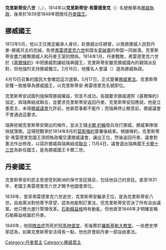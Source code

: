 {{Infobox royalty
| name         = 克里斯蒂安八世
| image        = Christianviiidenmark.jpg
| caption      = 
| succession   = [[丹麦国王|丹麦国王]]
| reign        = 1839年12月3日-1848年1月20日（{{age in years and days|1839|12|3|1848|1|20|age=no}}）
| coronation   = 1840年6月28日
| predecessor  = [[弗雷德里克六世_(丹麦)|弗雷德里克六世]]
| successor    = [[弗雷德里克七世|弗雷德里克七世]]
| succession1  = [[挪威君主列表|挪威執政]]
| reign1       = 1814年5月17日-1814年10月10日（{{age in years and days|1814|5|17|1814|10|10|age=no}}）
| predecessor1 = [[弗雷德里克六世_(丹麦)|弗雷德里克六世]]
| successor1   = [[卡爾十三世|卡尔二世]]
| spouse       = {{marriage|[[夏洛特·弗蕾德里克_(梅克倫堡-施威林)|梅克倫堡-施威林的夏洛特·弗蕾德里克]]|1806|1810|end=離婚}}<br>{{marriage|[[奧古斯滕堡的卡羅琳·阿瑪莉埃|奧古斯滕堡的卡羅琳·阿瑪莉埃]]|1815}}
| issue        = [[弗雷德里克七世|弗雷德里克七世]]
| full name    = Christian Frederick
| house        = [[歐登堡王朝|歐登堡王朝]]
| father       = [[丹麥的弗雷德里克_(1753-1805)|丹麥的弗雷德里克王子]]
| mother       = [[索菲·弗蕾德里克_(梅克倫堡-施威林)|梅克倫堡-施威林的索菲·弗蕾德里克]]
| birth_date   = {{Birth date|1786|9|18|df=y}}
| birth_place  = {{DEN}}[[克里斯蒂安堡宫|克里斯蒂安堡宫]]
| death_date   = {{Death date and age|1848|1|20|1786|9|18|df=y}}
| death_place  = {{DEN}}[[阿马林堡宫|阿马林堡宫]]
| burial_place = [[罗斯基勒主教座堂|罗斯基勒主教座堂]]
| religion      = [[信义宗|信义宗]]
|}}
'''克里斯蒂安八世'''（{{lang-da|Christian 8.}}，{{bd|1786年|9月18日|1848年|1月20日|catIdx=C}}），1814年以'''克里斯蒂安·弗雷德里克'''（{{lang|no|Christian Frederik}}）名號推舉為[[挪威君主|挪威執政]]，後來於1839至1848年間擔任[[丹麥君主|丹麥國王]]。

== 挪威國王 ==
1813年5月，他以王位推定繼承人身份，赴挪威出任總督，以挽救挪威人民對丹麥-挪威共主的忠誠，免使[[弗雷德里克六世|弗雷德里克六世]]和盟友[[拿破崙|拿破崙]]的帝国一同崩潰。克里斯蒂安盡力維繫挪威人和丹麥王室的關係。1814年1月，丹麥戰敗，弗雷德里克六世於《[[基爾條約|基爾條約]]》中把挪威割讓給瑞典國王，克里斯蒂安雖受挪威國內的親瑞派反對，但他強烈支持挪威獨立。2月16日，他獲名人會議（{{lang|no|notabelmøtet}}）選為挪威執政。

4月10日召集的國民大會確認這次選舉。5月17日，正式簽署[[挪威憲法|挪威憲法]]，克里斯蒂安獲一致推舉為挪威國王，以克里斯蒂安·弗雷德里克名號即位。

克里斯蒂安試圖列強保障挪威權益，但並不成功。各國要求挪威遵照《基爾條約》協定，與瑞典結成聯合，並要求克里斯蒂安返回丹麥。克里斯蒂安回應說，他是立憲君主，未得[[挪威議會|挪威議會]]允許前，他甚麼事都不能作；而瑞典停止敵意前，挪威議會不會通過這要求。

瑞典拒絕克里斯蒂安開出的條件，並派王儲[[卡爾十四世·約翰|卡爾·約翰]]發兵攻打挪威，挪威軍隊很快就落敗。這場短戰爭於1814年8月的[[莫斯條約|莫斯條約]]簽署後結束。根據條約，克里斯蒂安·弗雷德里克國王須把執政權交還挪威議會，讓出王位，然後返回丹麥。議會對憲法作出修改，以容許挪威與瑞典結成[[瑞典-挪威聯合|聯合]]；11月4日，議會選出瑞典國王[[卡爾十三世|卡爾十三世]]為新任國王，是為挪威國王卡爾二世。

== 丹麥國王 ==
克里斯蒂安的民主思想受到歐洲的保守宮廷猜忌，包括他自己的宮廷。直至1831年，老國王弗雷德里克六世才賜予他國會席位。

1839年，堂哥弗雷德里克六世逝世，克里斯蒂安繼承王位，是為克里斯蒂安八世。自由黨派對他寄予厚望，認為他能制訂憲法，但克里斯蒂安否決了所有自由議案。他只應允進行管理改革。[[石勒蘇益格|石勒蘇益格]]時有動亂，但他直至1846年才明確宣稱石勒蘇益格屬於丹麥。

1848年，他因[[敗血症|敗血症]]而死於[[阿馬林堡宮|阿馬林堡宮]]，死後葬於[[羅斯基勒大教堂|羅斯基勒大教堂]]。一些歷史學家認為，如果克里斯蒂安活得長一點，他也許會給丹麥一部自由憲法。

{{start box}}
{{s-hou|[[歐登堡王朝|歐登堡王朝]]|1786年|9月18日|1848年|1月20日}}
{{s-reg}}
{{s-before|[[弗雷德里克六世|弗雷德里克六世]]|rows=2}}
{{s-title|[[挪威君主列表|挪威執政]]|1814年}}
{{s-after|[[卡爾十三世|卡爾二世]]}}
{{s-title|[[丹麥君主列表|丹麥國王]]|1839至1848年}}
{{s-after|[[弗雷德里克七世|弗雷德里克七世]]}}
{{end box}}
{{丹麥君主}}
{{挪威君主}}
{{Authority control}}
[[Category:丹麥君主|Category:丹麥君主]]
[[Category:挪威君主|Category:挪威君主]]